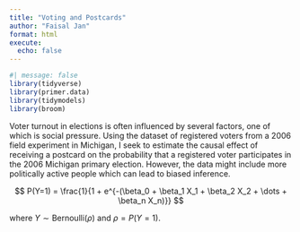 ```yaml
---
title: "Voting and Postcards"
author: "Faisal Jan"
format: html
execute: 
  echo: false
---
```


```r
#| message: false
library(tidyverse)
library(primer.data)
library(tidymodels)
library(broom)
```

Voter turnout in elections is often influenced by several factors, one of which is social pressure. Using the dataset of registered voters from a 2006 field experiment in Michigan, I seek to estimate the causal effect of receiving a postcard on the probability that a registered voter participates in the 2006 Michigan primary election. However, the data might include more politically active people which can lead to biased inference.

$$
P(Y=1) = \frac{1}{1 + e^{-(\beta_0 + \beta_1 X_1 + \beta_2 X_2 + \dots + \beta_n X_n)}}
$$

where $Y \sim \text{Bernoulli}(\rho)$ and $\rho = P(Y=1)$.
